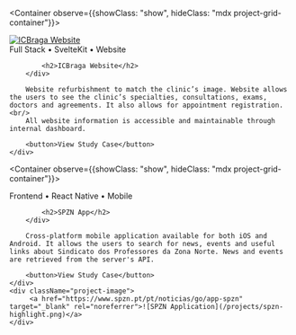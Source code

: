 
<Container observe={{showClass: "show", hideClass: "mdx project-grid-container"}}>
    <div className="project-image">
        <a href="https://icbraga.pt" target="_blank" rel="noreferrer">![ICBraga Website](/projects/icbraga-highlight.png)</a>
    </div>
    <div className="project-description">
        <div>
            Full Stack &#x2022; SvelteKit &#x2022; Website

            <h2>ICBraga Website</h2>
        </div>

        Website refurbishment to match the clinic’s image. Website allows the users to see the clinic’s specialties, consultations, exams, doctors and agreements. It also allows for appointment registration.<br/>
        All website information is accessible and maintainable through internal dashboard. 

        <button>View Study Case</button>
    </div>
</Container>

<Container observe={{showClass: "show", hideClass: "mdx project-grid-container"}}>
    <div className="project-description">
        <div>
            Frontend &#x2022; React Native &#x2022; Mobile

            <h2>SPZN App</h2>
        </div>

        Cross-platform mobile application available for both iOS and Android. It allows the users to search for news, events and useful links about Sindicato dos Professores da Zona Norte. News and events are retrieved from the server's API.

        <button>View Study Case</button>
    </div>
    <div className="project-image">
         <a href="https://www.spzn.pt/pt/noticias/go/app-spzn" target="_blank" rel="noreferrer">![SPZN Application](/projects/spzn-highlight.png)</a>
    </div>
</Container>
